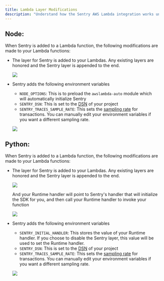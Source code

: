 ```yaml
---
title: Lambda Layer Modifications
description: "Understand how the Sentry AWS Lambda integration works unnder the hood"
---
```


## Node:

When Sentry is added to a Lambda function, the following modifications are made to your Lambda functions:
* The layer for Sentry is added to your Lambdas. Any existing layers are honored and the Sentry layer is appended to the end.

   ![](layer.png)

* Sentry adds the following environment variables
  * `NODE_OPTIONS`: This is to preload the `awslambda-auto` module which will automatically initialize Sentry
  * `SENTRY_DSN`: This is set to the [DSN](/product/sentry-basics/dsn-explainer/) of your project
  * `SENTRY_TRACES_SAMPLE_RATE`: This sets the [sampling rate](/platform-redirect/?next=/configuration/sampling/#sampling-transaction-events) for transactions. You can manually edit your environment variables if you want a different sampling rate.

  ![](env_variables.png)


## Python:

When Sentry is added to a Lambda function, the following modifications are made to your Lambda functions:
* The layer for Sentry is added to your Lambdas. Any existing layers are honored and the Sentry layer is appended to the end.

   ![](layer_python.png)

  And your Runtime handler will point to Sentry's handler that will initialize the SDK for you, and then call your Runtime handler to invoke your function

   ![](handler_python.png)

* Sentry adds the following environment variables
  * `SENTRY_INITIAL_HANDLER`: This stores the value of your Runtime handler. If you choose to disable the Sentry layer, this value will be used to set the Runtime handler.
  * `SENTRY_DSN`: This is set to the [DSN](/product/sentry-basics/dsn-explainer/) of your project
  * `SENTRY_TRACES_SAMPLE_RATE`: This sets the [sampling rate](/platform-redirect/?next=/configuration/sampling/#sampling-transaction-events) for transactions. You can manually edit your environment variables if you want a different sampling rate.

  ![](env_variables_python.png)
